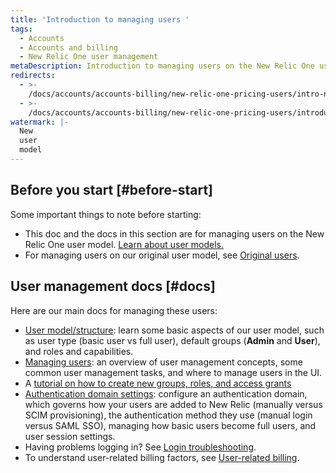 ```yaml
---
title: 'Introduction to managing users '
tags:
  - Accounts
  - Accounts and billing
  - New Relic One user management
metaDescription: Introduction to managing users on the New Relic One user model.
redirects:
  - >-
    /docs/accounts/accounts-billing/new-relic-one-pricing-users/intro-new-relic-user-management
  - >-
    /docs/accounts/accounts-billing/new-relic-one-pricing-users/introduction-managing-users
watermark: |-
  New 
  user
  model
---
```


## Before you start [#before-start]

Some important things to note before starting: 

* This doc and the docs in this section are for managing users on the New Relic One user model. [Learn about user models.](/docs/accounts/original-accounts-billing/original-product-based-pricing/overview-changes-pricing-user-model#user-models)
* For managing users on our original user model, see [Original users](/docs/accounts/original-accounts-billing/original-users-roles). 


## User management docs [#docs]

Here are our main docs for managing these users: 

* [User model/structure](/docs/accounts/accounts-billing/new-relic-one-pricing-users/users-roles): learn some basic aspects of our user model, such as user type (basic user vs full user), default groups (**Admin** and **User**), and roles and capabilities.
* [Managing users](/docs/accounts/accounts-billing/new-relic-one-pricing-users/manage-user-groups-roles-access-grants): an overview of user management concepts, some common user management tasks, and where to manage users in the UI.
* A [tutorial on how to create new groups, roles, and access grants](/docs/accounts/accounts-billing/new-relic-one-user-management/tutorial-add-new-user-groups-roles-new-relic-one-user-model)
* [Authentication domain settings](/docs/accounts/accounts-billing/new-relic-one-pricing-users/configure-authentication-domains): configure an authentication domain, which governs how your users are added to New Relic (manually versus SCIM provisioning), the authentication method they use (manual login versus SAML SSO), managing how basic users become full users, and user session settings.
* Having problems logging in? See [Login troubleshooting](/docs/accounts/accounts-billing/account-setup/troubleshoot-new-relics-password-email-address-login-problems).
* To understand user-related billing factors, see [User-related billing](/docs/accounts/accounts-billing/new-relic-one-pricing-users/new-relic-one-pricing-billing#user-count).
